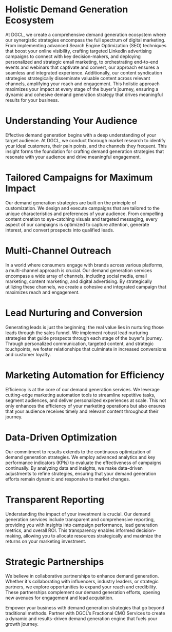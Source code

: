# Holistic Demand Generation Ecosystem

At DGCL, we create a comprehensive demand generation ecosystem where our synergistic strategies encompass the full spectrum of digital marketing. From implementing advanced Search Engine Optimization (SEO) techniques that boost your online visibility, crafting targeted LinkedIn advertising campaigns to connect with key decision-makers, and deploying personalized and strategic email marketing, to orchestrating end-to-end events and webinars that captivate and convert, our approach ensures a seamless and integrated experience. Additionally, our content syndication strategies strategically disseminate valuable content across relevant channels, amplifying your reach and engagement. This holistic approach maximizes your impact at every stage of the buyer's journey, ensuring a dynamic and cohesive demand generation strategy that drives meaningful results for your business.

# Understanding Your Audience

Effective demand generation begins with a deep understanding of your target audience. At DGCL, we conduct thorough market research to identify your ideal customers, their pain points, and the channels they frequent. This insight forms the foundation for crafting demand generation strategies that resonate with your audience and drive meaningful engagement.

# Tailored Campaigns for Maximum Impact

Our demand generation strategies are built on the principle of customization. We design and execute campaigns that are tailored to the unique characteristics and preferences of your audience. From compelling content creation to eye-catching visuals and targeted messaging, every aspect of our campaigns is optimized to capture attention, generate interest, and convert prospects into qualified leads.

# Multi-Channel Outreach

In a world where consumers engage with brands across various platforms, a multi-channel approach is crucial. Our demand generation services encompass a wide array of channels, including social media, email marketing, content marketing, and digital advertising. By strategically utilizing these channels, we create a cohesive and integrated campaign that maximizes reach and engagement.

# Lead Nurturing and Conversion

Generating leads is just the beginning; the real value lies in nurturing those leads through the sales funnel. We implement robust lead nurturing strategies that guide prospects through each stage of the buyer's journey. Through personalized communication, targeted content, and strategic touchpoints, we foster relationships that culminate in increased conversions and customer loyalty.

# Marketing Automation for Efficiency

Efficiency is at the core of our demand generation services. We leverage cutting-edge marketing automation tools to streamline repetitive tasks, segment audiences, and deliver personalized experiences at scale. This not only enhances the efficiency of your marketing operations but also ensures that your audience receives timely and relevant content throughout their journey.

# Data-Driven Optimization

Our commitment to results extends to the continuous optimization of demand generation strategies. We employ advanced analytics and key performance indicators (KPIs) to evaluate the effectiveness of campaigns continually. By analyzing data and insights, we make data-driven adjustments to refine strategies, ensuring that your demand generation efforts remain dynamic and responsive to market changes.

# Transparent Reporting

Understanding the impact of your investment is crucial. Our demand generation services include transparent and comprehensive reporting, providing you with insights into campaign performance, lead generation metrics, and overall ROI. This transparency enables informed decision-making, allowing you to allocate resources strategically and maximize the returns on your marketing investment.

# Strategic Partnerships

We believe in collaborative partnerships to enhance demand generation. Whether it's collaborating with influencers, industry leaders, or strategic partners, we explore opportunities to expand your reach and credibility. These partnerships complement our demand generation efforts, opening new avenues for engagement and lead acquisition.

Empower your business with demand generation strategies that go beyond traditional methods. Partner with DGCL’s Fractional CMO Services to create a dynamic and results-driven demand generation engine that fuels your growth journey.
